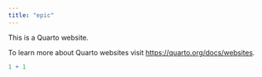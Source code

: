 ```yaml
---
title: "epic"
---
```


This is a Quarto website.

To learn more about Quarto websites visit <https://quarto.org/docs/websites>.

```r
1 + 1
```
